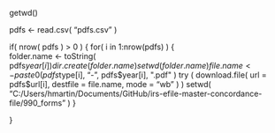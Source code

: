 getwd()

pdfs <- read.csv( "pdfs.csv" )

if( nrow( pdfs ) > 0 )
{
 for( i in 1:nrow(pdfs) )
 {  
   folder.name <- toString( pdfs$year[i] )
   dir.create( folder.name )
   setwd( folder.name )
   file.name <- paste0( pdfs$type[i], "-", pdfs$year[i], ".pdf" )
   try ( download.file( url = pdfs$url[i], 
                  destfile = file.name,
                  mode = "wb" ) )
  setwd( "C:/Users/hmartin/Documents/GitHub/irs-efile-master-concordance-file/990_forms" )
 }
 
}